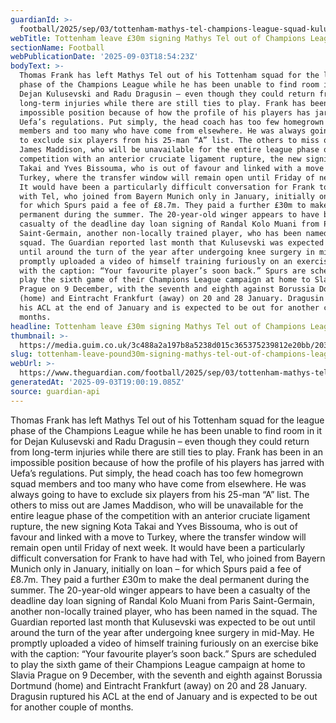 ```yaml
---
guardianId: >-
  football/2025/sep/03/tottenham-mathys-tel-champions-league-squad-kulusevski-dragusin
webTitle: Tottenham leave £30m signing Mathys Tel out of Champions League squad
sectionName: Football
webPublicationDate: '2025-09-03T18:54:23Z'
bodyText: >-
  Thomas Frank has left Mathys Tel out of his Tottenham squad for the league
  phase of the Champions League while he has been unable to find room in it for
  Dejan Kulusevski and Radu Dragusin – even though they could return from
  long-term injuries while there are still ties to play. Frank has been in an
  impossible position because of how the profile of his players has jarred with
  Uefa’s regulations. Put simply, the head coach has too few homegrown squad
  members and too many who have come from elsewhere. He was always going to have
  to exclude six players from his 25-man “A” list. The others to miss out are
  James Maddison, who will be unavailable for the entire league phase of the
  competition with an anterior cruciate ligament rupture, the new signing Kota
  Takai and Yves Bissouma, who is out of favour and linked with a move to
  Turkey, where the transfer window will remain open until Friday of next week.
  It would have been a particularly difficult conversation for Frank to have had
  with Tel, who joined from Bayern Munich only in January, initially on loan –
  for which Spurs paid a fee of £8.7m. They paid a further £30m to make the deal
  permanent during the summer. The 20-year-old winger appears to have been a
  casualty of the deadline day loan signing of Randal Kolo Muani from Paris
  Saint-Germain, another non-locally trained player, who has been named in the
  squad. The Guardian reported last month that Kulusevski was expected to be out
  until around the turn of the year after undergoing knee surgery in mid-May. He
  promptly uploaded a video of himself training furiously on an exercise bike
  with the caption: “Your favourite player’s soon back.” Spurs are scheduled to
  play the sixth game of their Champions League campaign at home to Slavia
  Prague on 9 December, with the seventh and eighth against Borussia Dortmund
  (home) and Eintracht Frankfurt (away) on 20 and 28 January. Dragusin ruptured
  his ACL at the end of January and is expected to be out for another couple of
  months.
headline: Tottenham leave £30m signing Mathys Tel out of Champions League squad
thumbnail: >-
  https://media.guim.co.uk/3c488a2a197b8a5238d015c365375239812e20bb/203_0_1333_1066/500.jpg
slug: tottenham-leave-pound30m-signing-mathys-tel-out-of-champions-league-squad
webUrl: >-
  https://www.theguardian.com/football/2025/sep/03/tottenham-mathys-tel-champions-league-squad-kulusevski-dragusin
generatedAt: '2025-09-03T19:00:19.085Z'
source: guardian-api
---
```

Thomas Frank has left Mathys Tel out of his Tottenham squad for the league phase of the Champions League while he has been unable to find room in it for Dejan Kulusevski and Radu Dragusin – even though they could return from long-term injuries while there are still ties to play. Frank has been in an impossible position because of how the profile of his players has jarred with Uefa’s regulations. Put simply, the head coach has too few homegrown squad members and too many who have come from elsewhere. He was always going to have to exclude six players from his 25-man “A” list. The others to miss out are James Maddison, who will be unavailable for the entire league phase of the competition with an anterior cruciate ligament rupture, the new signing Kota Takai and Yves Bissouma, who is out of favour and linked with a move to Turkey, where the transfer window will remain open until Friday of next week. It would have been a particularly difficult conversation for Frank to have had with Tel, who joined from Bayern Munich only in January, initially on loan – for which Spurs paid a fee of £8.7m. They paid a further £30m to make the deal permanent during the summer. The 20-year-old winger appears to have been a casualty of the deadline day loan signing of Randal Kolo Muani from Paris Saint-Germain, another non-locally trained player, who has been named in the squad. The Guardian reported last month that Kulusevski was expected to be out until around the turn of the year after undergoing knee surgery in mid-May. He promptly uploaded a video of himself training furiously on an exercise bike with the caption: “Your favourite player’s soon back.” Spurs are scheduled to play the sixth game of their Champions League campaign at home to Slavia Prague on 9 December, with the seventh and eighth against Borussia Dortmund (home) and Eintracht Frankfurt (away) on 20 and 28 January. Dragusin ruptured his ACL at the end of January and is expected to be out for another couple of months.
